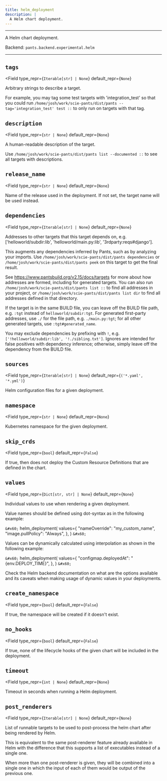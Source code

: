 ```yaml
---
title: helm_deployment
description: |
  A Helm chart deployment.
---
```



---

A Helm chart deployment.

Backend: <span className="color--primary">`pants.backend.experimental.helm`</span>

---

<span className={styles.options}>

## `tags`

<Field
    type_repr={`Iterable[str] | None`}
    default_repr={`None`}
>

Arbitrary strings to describe a target.

For example, you may tag some test targets with &#x27;integration_test&#x27; so that you could run `/home/josh/work/scie-pants/dist/pants --tag='integration_test' test ::` to only run on targets with that tag.

</Field>

## `description`

<Field
    type_repr={`str | None`}
    default_repr={`None`}
>

A human-readable description of the target.

Use `/home/josh/work/scie-pants/dist/pants list --documented ::` to see all targets with descriptions.

</Field>

## `release_name`

<Field
    type_repr={`str | None`}
    default_repr={`None`}
>

Name of the release used in the deployment. If not set, the target name will be used instead.

</Field>

## `dependencies`

<Field
    type_repr={`Iterable[str] | None`}
    default_repr={`None`}
>

Addresses to other targets that this target depends on, e.g. [&#x27;helloworld/subdir:lib&#x27;, &#x27;helloworld/main.py:lib&#x27;, &#x27;3rdparty:reqs#django&#x27;].

This augments any dependencies inferred by Pants, such as by analyzing your imports. Use `/home/josh/work/scie-pants/dist/pants dependencies` or `/home/josh/work/scie-pants/dist/pants peek` on this target to get the final result.

See https://www.pantsbuild.org/v2.15/docs/targets for more about how addresses are formed, including for generated targets. You can also run `/home/josh/work/scie-pants/dist/pants list ::` to find all addresses in your project, or `/home/josh/work/scie-pants/dist/pants list dir` to find all addresses defined in that directory.

If the target is in the same BUILD file, you can leave off the BUILD file path, e.g. `:tgt` instead of `helloworld/subdir:tgt`. For generated first-party addresses, use `./` for the file path, e.g. `./main.py:tgt`; for all other generated targets, use `:tgt#generated_name`.

You may exclude dependencies by prefixing with `!`, e.g. `['!helloworld/subdir:lib', '!./sibling.txt']`. Ignores are intended for false positives with dependency inference; otherwise, simply leave off the dependency from the BUILD file.

</Field>

## `sources`

<Field
    type_repr={`Iterable[str] | None`}
    default_repr={`('*.yaml', '*.yml')`}
>

Helm configuration files for a given deployment.

</Field>

## `namespace`

<Field
    type_repr={`str | None`}
    default_repr={`None`}
>

Kubernetes namespace for the given deployment.

</Field>

## `skip_crds`

<Field
    type_repr={`bool`}
    default_repr={`False`}
>

If true, then does not deploy the Custom Resource Definitions that are defined in the chart.

</Field>

## `values`

<Field
    type_repr={`Dict[str, str] | None`}
    default_repr={`None`}
>

Individual values to use when rendering a given deployment.

Value names should be defined using dot-syntax as in the following example:

`&#x60;` helm_deployment(
values=&#123;
&#x22;nameOverride&#x22;: &#x22;my_custom_name&#x22;,
&#x22;image.pullPolicy&#x22;: &#x22;Always&#x22;,
&#125;,
) `&#x60;`

Values can be dynamically calculated using interpolation as shown in the following example:

`&#x60;` helm_deployment(
values=&#123;
&#x22;configmap.deployedAt&#x22;: &#x22;&#123;env.DEPLOY_TIME&#125;&#x22;,
&#125;,
) `&#x60;`

Check the Helm backend documentation on what are the options available and its caveats when making usage of dynamic values in your deployments.

</Field>

## `create_namespace`

<Field
    type_repr={`bool`}
    default_repr={`False`}
>

If true, the namespace will be created if it doesn&#x27;t exist.

</Field>

## `no_hooks`

<Field
    type_repr={`bool`}
    default_repr={`False`}
>

If true, none of the lifecycle hooks of the given chart will be included in the deployment.

</Field>

## `timeout`

<Field
    type_repr={`int | None`}
    default_repr={`None`}
>

Timeout in seconds when running a Helm deployment.

</Field>

## `post_renderers`

<Field
    type_repr={`Iterable[str] | None`}
    default_repr={`None`}
>

List of runnable targets to be used to post-process the helm chart after being rendered by Helm.

This is equivalent to the same post-renderer feature already available in Helm with the difference that this supports a list of executables instead of a single one.

When more than one post-renderer is given, they will be combined into a single one in which the input of each of them would be output of the previous one.

</Field>

</span>
